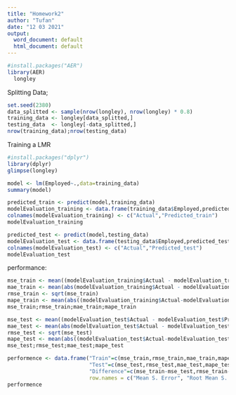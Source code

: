 ---
title: "Homework2"
author: "Tufan"
date: "12 03 2021"
output:
  word_document: default
  html_document: default
---

```{r}
#install.packages("AER")
library(AER)
  longley

```
Splitting Data;
```{r}
set.seed(2380)
data_splitted <- sample(nrow(longley), nrow(longley) * 0.8)
training_data <- longley[data_splitted,]
testing_data  <- longley[-data_splitted,]
nrow(training_data);nrow(testing_data)
```

Training a LMR
```{r}
#install.packages("dplyr")
library(dplyr)
glimpse(longley)
```
```{r}
model <- lm(Employed~.,data=training_data)
summary(model)
```
```{r}
predicted_train <- predict(model,training_data)
modelEvaluation_training <- data.frame(training_data$Employed,predicted_train)
colnames(modelEvaluation_training) <- c("Actual","Predicted_train")
modelEvaluation_training
```
```{r}
predicted_test <- predict(model,testing_data)
modelEvaluation_test <- data.frame(testing_data$Employed,predicted_test)
colnames(modelEvaluation_test) <- c("Actual","Predicted_test")
modelEvaluation_test
```

performance:
```{r}
mse_train <- mean((modelEvaluation_training$Actual - modelEvaluation_training$Predicted_train)^2)
mae_train <- mean(abs(modelEvaluation_training$Actual - modelEvaluation_training$Predicted_train))
rmse_train <- sqrt(mse_train)
mape_train <- mean(abs((modelEvaluation_training$Actual-modelEvaluation_training$Predicted_train)/modelEvaluation_training$Actual)) * 100
mse_train;rmse_train;mae_train;mape_train
```


```{r}
mse_test <- mean((modelEvaluation_test$Actual - modelEvaluation_test$Predicted_test)^2)
mae_test <- mean(abs(modelEvaluation_test$Actual - modelEvaluation_test$Predicted_test))
rmse_test <- sqrt(mse_test)
mape_test <- mean(abs((modelEvaluation_test$Actual-modelEvaluation_test$Predicted_test)/modelEvaluation_test$Actual)) * 100
mse_test;rmse_test;mae_test;mape_test
```
```{r}
performence <- data.frame("Train"=c(mse_train,rmse_train,mae_train,mape_train),
                          "Test"=c(mse_test,rmse_test,mae_test,mape_test),
                          "Difference"=c(mse_train-mse_test,rmse_train-rmse_test,mae_train-mae_test,mape_train-mape_test),
                          row.names = c("Mean S. Error", "Root Mean S. Error","Mean Abs. Error","Mean Abs. Per. Error"))
performence
```


